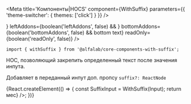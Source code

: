 



<Meta
    title='Компоненты|HOCS'
    component={WithSuffix}
    parameters={{ 'theme-switcher': { themes: ['click'] } }}
/>


<!-- Canvas -->

<Story name='withSuffix'>
    <SuffixInput
        suffix={text('suffix', ' ₽')}
        block={boolean('block', false)}
        clear={boolean('clear', false)}
        size={select('size', ['s', 'm', 'l', 'xl'], 's')}
        disabled={boolean('disabled', false)}
        label={text('label', '')}
        placeholder={text('placeholder', '')}
        rightAddons={boolean('rightAddons', false) && !text('error') && <Icon />}
        leftAddons={boolean('leftAddons', false) && <Icon />}
        bottomAddons={boolean('bottomAddons', false) && <span>bottom text</span>}
        readOnly={boolean('readOnly', false)}
    />
</Story>


<!-- Docs -->

<ComponentHeader
    name='withSuffix'
    version={version}
    package='@alfalab/core-components-with-suffix'
    stage={2}
/>

```tsx
import { withSuffix } from '@alfalab/core-components-with-suffix';
```

HOC, позволяющий закрепить определенный текст после значения инпута.

Добавляет в переданный инпут доп. пропсу `suffix?: ReactNode`

<Preview>
    {React.createElement(() => {
        const SuffixInput = WithSuffix(Input);
        return <SuffixInput suffix={<b> мес</b>} />;
    })}
</Preview>

